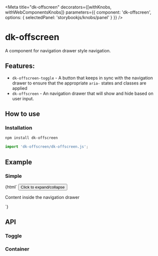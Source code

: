 
<Meta
  title="dk-offscreen"
  decorators={[withKnobs, withWebComponentsKnobs]}
  parameters={{ component: 'dk-offscreen', options: { selectedPanel: 'storybookjs/knobs/panel' } }}
/>

# dk-offscreen

A component for navigation drawer style navigation.

## Features:

- `dk-offscreen-toggle` - A button that keeps in sync with the navigation drawer to ensure that the appropriate `aria-` states and classes are applied
- `dk-offscreen` - An navigation drawer that will show and hide based on user input.

## How to use

### Installation

```bash
npm install dk-offscreen
```

```js
import 'dk-offscreen/dk-offscreen.js';
```

## Example

### Simple

<Preview>
  <Story name="Simple">
    {html`
      <dk-offscreen-toggle for="ex-1">
        <button>Click to expand/collapse</button>
      </dk-offscreen-toggle>
      <dk-offscreen id="ex-1">
        <p>Content inside the navigation drawer</p>
      </dk-offscreen>
    `}
  </Story>
</Preview>

## API

### Toggle

<Props of="dk-offscreen-toggle" />

### Container

<Props of="dk-offscreen" />
